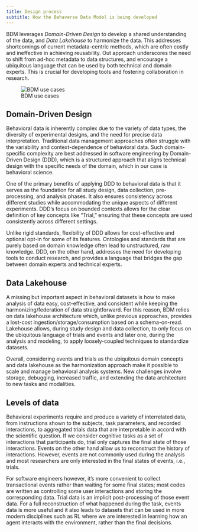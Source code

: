 ```yaml
---
title: Design process
subtitle: How the Behaverse Data Model is being developed
---
```


BDM leverages *Domain-Driven Design* to develop a shared understanding of the data, and *Data Lakehouse* to harmonize the data. This addresses shortcomings of current metadata-centric methods, which are often costly and ineffective in achieving reusability. Out approach underscores the need to shift from ad-hoc metadata to data structures, and encourage a ubiquitous language that can be used by both technical and domain experts. This is crucial for developing tools and fostering collaboration in research.

![BDM use cases](/assets/bpmn/bdm_use_cases.svg)


## Domain-Driven Design

Behavioral data is inherently complex due to the variety of data types, the diversity of experimental designs, and the need for precise data interpretation. Traditional data management approaches often struggle with the variability and context-dependence of behavioral data. Such domain-specific complexity are best addressed in software engineering by Domain-Driven Design (DDD), which is a structured approach that aligns technical design with the specific needs of the domain, which in our case is behavioral science.

One of the primary benefits of applying DDD to behavioral data is that it serves as the foundation for all study design, data collection, pre-processing, and analysis phases. It also ensures consistency across different studies while accommodating the unique aspects of different experiments. DDD's focus on bounded contexts allows for the clear definition of key concepts like "Trial," ensuring that these concepts are used consistently across different settings.

Unlike rigid standards, flexibility of DDD allows for cost-effective and optional opt-in for some of its features. Ontologies and standards that are purely based on domain knowledge often lead to unstructured, raw knowledge. DDD, on the other hand, addresses the need for developing tools to conduct research, and provides a language that bridges the gap between domain experts and technical experts.

## Data Lakehouse

A missing but important aspect in behavioral datasets is how to make analysis of data easy, cost-effective, and consistent while keeping the harmonizing/federation of data straightforward. For this reason, BDM relies on data lakehouse architecture which, unlike previous approaches, provides a lost-cost ingestion/storage/consumption based on a schema-on-read. Lakehouse allows, during study design and data collection, to only focus on the ubiquitous language of trials and events and later one, during the analysis and modeling, to apply loosely-coupled techniques to standardize datasets.

Overall, considering events and trials as the ubiquitous domain concepts and data lakehouse as the harmonization approach make it possible to scale and manage behavioral analysis systems. New challenges involve storage, debugging, increased  traffic, and extending the data architecture to new tasks and modalities.


## Levels of data

Behavioral experiments require and produce a variety of interrelated data, from instructions shown to the subjects, task parameters, and recorded interactions, to aggregated trials data that are interpretable in accord with the scientific question. If we consider cognitive tasks as a set of interactions that participants do, trial only captures the final state of those interactions. Events on the other hand allow us to reconstruct the history of interactions. However, events are not commonly used during the analysis and most researchers are only interested in the final states of events, i.e., trials.

For software engineers however, it's more convenient to collect transactional events rather than waiting for some final states; most codes are written as controlling some user interactions and storing the corresponding data. Trial data is an implicit post-processing of those event data. For a full reconstruction of what happened during the task, events data is more useful and it also leads to datasets that can be used in more modern disciplines such as RL where we are interested in learning how an agent interacts with the environment, rather than the final decisions.
